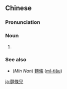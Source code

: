 {{also|面条儿}}
==Chinese==
{{zh-forms|s=面条儿|type=21}}

===Pronunciation===
{{zh-pron
|m=miàntiáor
|ma=zh-miàntiáor.ogg
|cat=n
}}

===Noun===
{{zh-noun}}

# {{zh-erhua form of}}

===See also===
* (''Min Nan'') [[麵條]] ([[mī-tiâu]])

[[ja:麵條兒]]